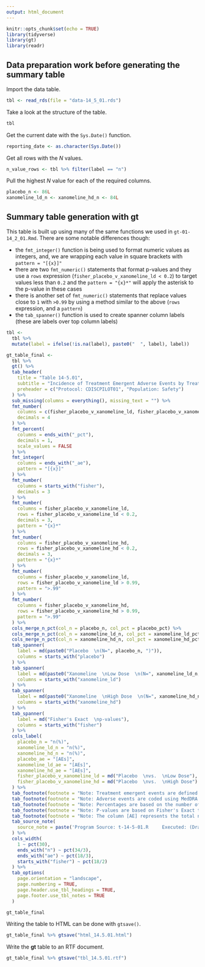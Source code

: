 ```yaml
---
output: html_document
---
```


```r
knitr::opts_chunk$set(echo = TRUE)
library(tidyverse)
library(gt)
library(readr)
```

## Data preparation work before generating the summary table

Import the data table.

```r
tbl <- read_rds(file = "data-14_5_01.rds")
```

Take a look at the structure of the table.

```r
tbl
```

Get the current date with the `Sys.Date()` function.

```r
reporting_date <- as.character(Sys.Date())
```

Get all rows with the *N* values.

```r
n_value_rows <- tbl %>% filter(label == "n")
```

Pull the highest *N* value for each of the required columns.

```r
placebo_n <- 86L
xanomeline_ld_n <- xanomeline_hd_n <- 84L
```

## Summary table generation with **gt**

This table is built up using many of the same functions we used in `gt-01-14_2_01.Rmd`. There are some notable differences though:

- the `fmt_integer()` function is being used to format numeric values as integers, and, we are wrapping each value in square brackets with `pattern = "[{x}]"`
- there are two `fmt_numeric()` statements that format p-values and they use a `rows` expression (`fisher_placebo_v_xanomeline_ld < 0.2`) to target values less than `0.2` and the `pattern = "{x}*"` will apply the asterisk to the p-value in these cases
- there is another set of `fmt_numeric()` statements that replace values close to `1` with `>0.99` by using a method similar to the above (`rows` expression, and a `pattern`)
- the `tab_spanner()` function is used to create spanner column labels (these are labels over top column labels)

```r
tbl <-
  tbl %>%
  mutate(label = ifelse(!is.na(label), paste0("  ", label), label))

gt_table_final <-
  tbl %>%
  gt() %>%
  tab_header(
    title = "Table 14-5.01",
    subtitle = "Incidence of Treatment Emergent Adverse Events by Treatment Group",
    preheader = c("Protocol: CDISCPILOT01", "Population: Safety")
  ) %>%
  sub_missing(columns = everything(), missing_text = "") %>%
  fmt_number(
    columns = c(fisher_placebo_v_xanomeline_ld, fisher_placebo_v_xanomeline_hd),
    decimals = 4
  ) %>%
  fmt_percent(
    columns = ends_with("_pct"),
    decimals = 1,
    scale_values = FALSE
  ) %>%
  fmt_integer(
    columns = ends_with("_ae"),
    pattern = "[{x}]"
  ) %>%
  fmt_number(
    columns = starts_with("fisher"),
    decimals = 3
  ) %>%
  fmt_number(
    columns = fisher_placebo_v_xanomeline_ld,
    rows = fisher_placebo_v_xanomeline_ld < 0.2,
    decimals = 3,
    pattern = "{x}*"
  ) %>%
  fmt_number(
    columns = fisher_placebo_v_xanomeline_hd,
    rows = fisher_placebo_v_xanomeline_hd < 0.2,
    decimals = 3,
    pattern = "{x}*"
  ) %>%
  fmt_number(
    columns = fisher_placebo_v_xanomeline_ld,
    rows = fisher_placebo_v_xanomeline_ld > 0.99,
    pattern = ">.99"
  ) %>%
  fmt_number(
    columns = fisher_placebo_v_xanomeline_hd,
    rows = fisher_placebo_v_xanomeline_hd > 0.99,
    pattern = ">.99"
  ) %>%
  cols_merge_n_pct(col_n = placebo_n, col_pct = placebo_pct) %>%
  cols_merge_n_pct(col_n = xanomeline_ld_n, col_pct = xanomeline_ld_pct) %>%
  cols_merge_n_pct(col_n = xanomeline_hd_n, col_pct = xanomeline_hd_pct) %>%
  tab_spanner(
    label = md(paste0("Placebo  \n(N=", placebo_n, ")")),
    columns = starts_with("placebo")
  ) %>%
  tab_spanner(
    label = md(paste0("Xanomeline  \nLow Dose  \n(N=", xanomeline_ld_n, ")")),
    columns = starts_with("xanomeline_ld")
  ) %>%
  tab_spanner(
    label = md(paste0("Xanomeline  \nHigh Dose  \n(N=", xanomeline_hd_n, ")")),
    columns = starts_with("xanomeline_hd")
  ) %>%
  tab_spanner(
    label = md("Fisher's Exact  \np-values"),
    columns = starts_with("fisher")
  ) %>%
  cols_label(
    placebo_n = "n(%)",
    xanomeline_ld_n = "n(%)",
    xanomeline_hd_n = "n(%)",
    placebo_ae = "[AEs]",
    xanomeline_ld_ae = "[AEs]",
    xanomeline_hd_ae = "[AEs]",
    fisher_placebo_v_xanomeline_ld = md("Placebo  \nvs.  \nLow Dose"),
    fisher_placebo_v_xanomeline_hd = md("Placebo  \nvs.  \nHigh Dose")
  ) %>%
  tab_footnote(footnote = "Note: Treatment emergent events are defined as events which start on or after the start of treatment.") %>%
  tab_footnote(footnote = "Note: Adverse events are coded using MedDRA.") %>%
  tab_footnote(footnote = "Note: Percentages are based on the number of subjects in the safety population within each treatment group.") %>%
  tab_footnote(footnote = "Note: P-values are based on Fisher's Exact test for the comparison of placebo versus each active treatment group. An asterisk is appended to p-values that are less than 0.15.") %>%
  tab_footnote(footnote = "Note: The column [AE] represents the total number of times an event was recorded.") %>%
  tab_source_note(
    source_note = paste('Program Source: t-14-5-01.R     Executed: (Draft)', reporting_date)
  ) %>%
  cols_width(
    1 ~ pct(30),
    ends_with("n") ~ pct(34/3),
    ends_with("ae") ~ pct(18/3),
    starts_with("fisher") ~ pct(18/2)
  ) %>%
  tab_options(
    page.orientation = "landscape",
    page.numbering = TRUE,
    page.header.use_tbl_headings = TRUE,
    page.footer.use_tbl_notes = TRUE
  )

gt_table_final
```

Writing the table to HTML can be done with `gtsave()`.

```r
gt_table_final %>% gtsave("html_14.5.01.html")
```

Write the **gt** table to an RTF document.

```r
gt_table_final %>% gtsave("tbl_14.5.01.rtf")
```
